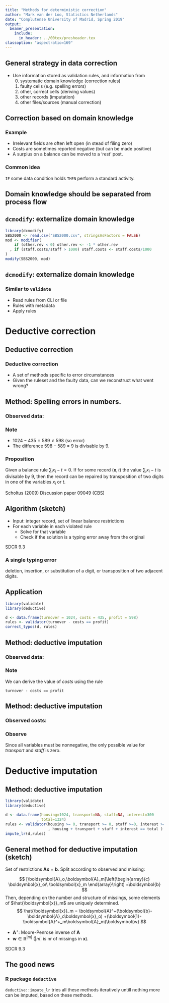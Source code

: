 ```yaml
---
title: "Methods for deterministic correction"
author: "Mark van der Loo, Statistics Netherlands"
date: "Complutense University of Madrid, Spring 2019"
output: 
  beamer_presentation:
    include:
      in_header: ../00tex/presheader.tex
classoption: "aspectratio=169"
---
```


## General strategy in data correction

- Use information stored as validation rules, and information from
    0. systematic domain knowledge (correction rules)
    1. faulty cells (e.g. spelling errors)
    2. other, correct cells (deriving values)
    3. other records (imputation)
    4. other files/sources (manual correction)

## Correction based on domain knowledge

### Example

- Irrelevant fields are often left open (in stead of filing zero)
- Costs are sometimes reported negative (but can be made positive)
- A surplus on a balance can be moved to a 'rest' post.

### Common idea

`IF` some data condition holds `THEN` perform a standard activity.


## Domain knowledge should be separated from process flow

\begin{center}
\includegraphics[]{fig/datastep.pdf}
\end{center}


## `dcmodify`: externalize domain knowledge

```r
library(dcmodify)
SBS2000 <- read.csv("SBS2000.csv", stringsAsFactors = FALSE)
mod <- modifier(
    if (other.rev < 0) other.rev <- -1 * other.rev
  , if (staff.costs/staff > 1000) staff.costs <- staff.costs/1000
)
modify(SBS2000, mod)
```


## `dcmodify`: externalize domain knowledge


### Similar to `validate` 

- Read rules from CLI or file
- Rules with metadata
- Apply rules


\begin{picture}(0,0)
\put(180,20){\includegraphics[]{fig/dcmodify.pdf}}
\end{picture}


# Deductive correction

## Deductive correction


### Deductive correction

- A set of methods specific to error circumstances
- Given the ruleset and the faulty data, can we reconstruct what went wrong?

## Method: Spelling errors in numbers.

### Observed data:

\begin{tabular}{rr}
turnover &  1024 \\
costs    &  435  \\
\hline
profit   &  598
\end{tabular}

### Note

- $1024-435 = 589\not=598$ (so error) 
- The difference $598 - 589$ = 9 is divisable by 9.

### Proposition

Given a balance rule $\sum_ix_i - t=0$. If for some record $(\boldsymbol{x},t)$
the value $\sum_{i}x_i-t$ is divisable by 9, then the record can be repaired
by transposition of two digits in one of the variables $x_i$ or $t$.

\hfill{}\scriptsize{} Scholtus (2009) Discussion paper 09049 (CBS)\normalsize{}

## Algorithm (sketch)

- Input: integer record, set of linear balance restrictions
- For each variable in each violated rule
    - Solve for that variable
    - Check if the solution is a typing error away from the original

\hfill{}\scriptsize{}SDCR \S9.3\normalsize{}

### A single typing error

deletion, insertion, or substitution of a digit, or transposition
of two adjacent digits.


## Application

```r
library(validate)
library(deductive)

d <- data.frame(turnover = 1024, costs = 435, profit = 598)
rules <- validator(turnover - costs == profit)
correct_typos(d, rules)

```

\begin{picture}(0,0)
\put(180,-20){\includegraphics[]{fig/correct_typos.pdf}}
\end{picture}



## Method: deductive imputation


### Observed data:

\begin{tabular}{rr}
turnover &  1024 \\
costs    &  NA  \\
\hline
profit   &  589
\end{tabular}

### Note

We can derive the value of _costs_ using the rule 

```
turnover - costs == profit
```

## Method: deductive imputation

### Observed costs:

\begin{tabular}{rr}
housing   &  1024 \\
transport &  NA   \\
staff     &  NA   \\
interest  &  300  \\
\hline
total     &  1324 
\end{tabular}

### Observe

Since all variables must be nonnegative, the only possible value for
_transport_ and _staff_ is zero.


# Deductive imputation

## Method: deductive imputation

```r
library(validate)
library(deductive)

d <- data.frame(housing=1024, transport=NA, staff=NA, interest=300
              , total=1324)
rules <- validator(housing >= 0, transport >= 0, staff >=0, interest >=0
                   , housing + transport + staff + interest == total )
impute_lr(d,rules)
```


## General method for deductive imputation (sketch)

Set of restrictions $\boldsymbol{Ax}=\boldsymbol{b}$. Split according
to observed and missing:

$$
[\boldsymbol{A}_o,\boldsymbol{A}_m]\left(\begin{array}{c}
\boldsymbol{x}_o\\ \boldsymbol{x}_m
\end{array}\right)
=\boldsymbol{b}
$$
Then, depending on the number and structure of missings, some elements of $\hat{\boldsymbol{x}}_m$
are uniquely determined.
$$
\hat{\boldsymbol{x}}_m = \boldsymbol{A}^+(\boldsymbol{b}-\boldsymbol{A}_o\boldsymbol{x}_o)
+(\boldsymbol{1}-\boldsymbol{A}^+_m\boldsymbol{A}_m)\boldsymbol{w}
$$

- $\boldsymbol{A}^+$: Moore-Penrose inverse of $\boldsymbol{A}$
- $\boldsymbol{w}\in\mathbb{R}^{|m|}$ ($|m|$ is nr of missings in $\boldsymbol{x}$).

\hfill{}\scriptsize{}SDCR \S9.3\normalfont{}

## The good news

### R package `deductive`

`deductive::impute_lr` tries all these methods iteratively untill nothing 
more can be imputed, based on these methods.

\begin{picture}(0,0)
\put(180,-50){\includegraphics[]{fig/impute_lr.pdf}}
\end{picture}























